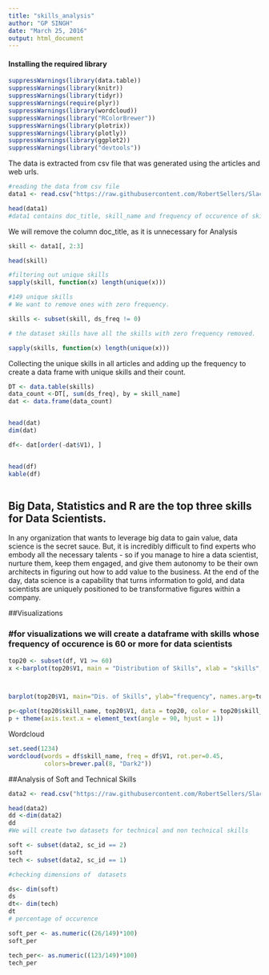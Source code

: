 ---
title: "skills_analysis"
author: "GP SINGH"
date: "March 25, 2016"
output: html_document
---


#### Installing the required library

```{r}
suppressWarnings(library(data.table))
suppressWarnings(library(knitr))
suppressWarnings(library(tidyr))
suppressWarnings(require(plyr))
suppressWarnings(library(wordcloud))
suppressWarnings(library("RColorBrewer"))
suppressWarnings(library(plotrix))
suppressWarnings(library(plotly))
suppressWarnings(library(ggplot2))
suppressWarnings(library("devtools"))

```


The data is extracted from csv file that was generated using the articles and web urls.

```{r}
#reading the data from csv file
data1 <- read.csv("https://raw.githubusercontent.com/RobertSellers/SlackProjects/master/data/Build-URL_DataFrame-Output.csv")

head(data1)
#data1 contains doc_title, skill_name and frequency of occurence of skills in that document
```

 We will remove the column doc_title, as it is unnecessary for Analysis


```{r}
skill <- data1[, 2:3]

head(skill)
```



```{r}
#filtering out unique skills
sapply(skill, function(x) length(unique(x)))

#149 unique skills 
# We want to remove ones with zero frequency.

skills <- subset(skill, ds_freq != 0)

# the dataset skills have all the skills with zero frequency removed.

sapply(skills, function(x) length(unique(x)))
```

Collecting the unique skills in all articles and adding up the frequency to create a data frame with unique skills and their count.

```{r}
DT <- data.table(skills)
data_count <-DT[, sum(ds_freq), by = skill_name]
dat <- data.frame(data_count)


head(dat)
dim(dat)

df<- dat[order(-dat$V1), ]


head(df)
kable(df)



```


## Big Data, Statistics and R are the top three skills for Data Scientists.


In any organization that wants to leverage big data to gain value, data science is the secret sauce. But, it is incredibly difficult to find experts who embody all the necessary talents - so if you manage to hire a data scientist, nurture them, keep them engaged, and give them autonomy to be their own architects in figuring out how to add value to the business. At the end of the day, data science is a capability that turns information to gold, and data scientists are uniquely positioned to be transformative figures within a company. 


##Visualizations



### #for visualizations we will create a dataframe with  skills whose frequency of occurence is 60 or more for data scientists
```{r}
top20 <- subset(df, V1 >= 60)
x <-barplot(top20$V1, main = "Distribution of Skills", xlab = "skills", ylab="frequency", col=c("darkblue","red"), names.arg=top20$skill_name)



barplot(top20$V1, main="Dis. of Skills", ylab="frequency", names.arg=top20$skill_name, las=2, col=rainbow(15))

p<-qplot(top20$skill_name, top20$V1, data = top20, color = top20$skill_name)
p + theme(axis.text.x = element_text(angle = 90, hjust = 1))


```





Wordcloud 



```{r}

set.seed(1234)
wordcloud(words = df$skill_name, freq = df$V1, rot.per=0.45, 
          colors=brewer.pal(8, "Dark2"))

```




##Analysis of Soft and Technical Skills


```{r}
data2 <- read.csv("https://raw.githubusercontent.com/RobertSellers/SlackProjects/master/data/skills_modified.csv")

head(data2)
dd <-dim(data2)
dd
#We will create two datasets for technical and non technical skills

soft <- subset(data2, sc_id == 2)
soft
tech <- subset(data2, sc_id == 1)

#checking dimensions of  datasets

ds<- dim(soft)
ds
dt<- dim(tech)
dt
# percentage of occurence

soft_per <- as.numeric((26/149)*100)
soft_per

tech_per<- as.numeric((123/149)*100)
tech_per

```


```{r}

```

